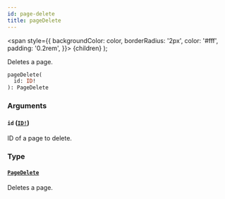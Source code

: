 ```yaml
---
id: page-delete
title: pageDelete
---
```


<span
style={{
      backgroundColor: color,
      borderRadius: '2px',
      color: '#fff',
      padding: '0.2rem',
    }}>
{children}
</span>
);

Deletes a page.

```graphql
pageDelete(
  id: ID!
): PageDelete

```

### Arguments

#### `id` ([`ID!`](/api-reference/scalars/id.mdx))

ID of a page to delete.

### Type

#### [`PageDelete`](/api-reference/objects/page-delete.mdx)

Deletes a page.
